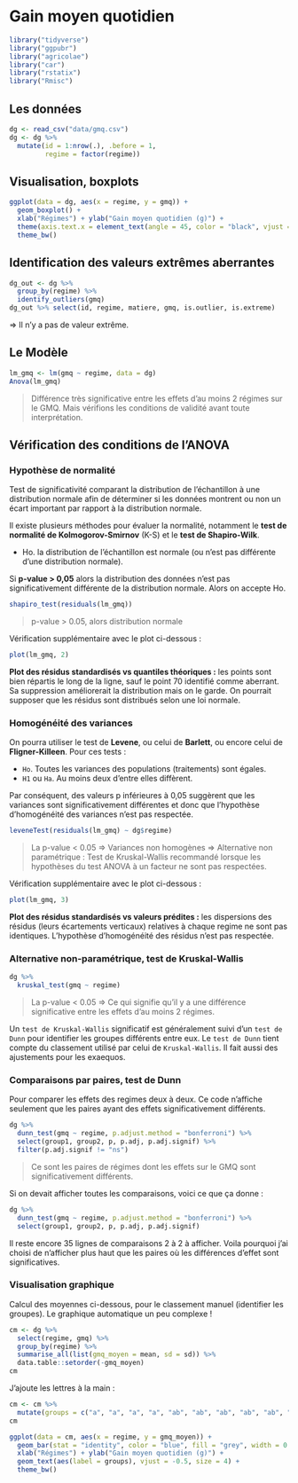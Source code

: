 
# Gain moyen quotidien {#gmq}

```r
library("tidyverse")
library("ggpubr")
library("agricolae")
library("car")
library("rstatix")
library("Rmisc")
```

## Les données

```r
dg <- read_csv("data/gmq.csv")
dg <- dg %>%
  mutate(id = 1:nrow(.), .before = 1,
         regime = factor(regime))
```

## Visualisation, boxplots

```r
ggplot(data = dg, aes(x = regime, y = gmq)) +
  geom_boxplot() + 
  xlab("Régimes") + ylab("Gain moyen quotidien (g)") +
  theme(axis.text.x = element_text(angle = 45, color = "black", vjust = 1, hjust = 1)) +
  theme_bw()
```


## Identification des valeurs extrêmes aberrantes

```r
dg_out <- dg %>%
  group_by(regime) %>%
  identify_outliers(gmq)
dg_out %>% select(id, regime, matiere, gmq, is.outlier, is.extreme)
```

=> Il n'y a pas de valeur extrême.


## Le Modèle

```r
lm_gmq <- lm(gmq ~ regime, data = dg)
Anova(lm_gmq)
```

> Différence très significative entre les effets d'au moins 2 régimes sur le GMQ. Mais vérifions les conditions de validité avant toute interprétation.


## Vérification des conditions de l'ANOVA

### Hypothèse de normalité

Test de significativité comparant la distribution de l’échantillon à une distribution normale afin de déterminer si les données montrent ou non un écart important par rapport à la distribution normale.

Il existe plusieurs méthodes pour évaluer la normalité, notamment le **test de normalité de Kolmogorov-Smirnov** (K-S) et le **test de Shapiro-Wilk**.

- Ho. la distribution de l’échantillon est normale (ou n'est pas différente d'une distribution normale).

Si **p-value > 0,05** alors la distribution des données n’est pas significativement différente de la distribution normale. Alors on accepte Ho.

```r
shapiro_test(residuals(lm_gmq))
```

> p-value > 0.05, alors distribution normale

Vérification supplémentaire avec le plot ci-dessous :

```r
plot(lm_gmq, 2)
```

**Plot des résidus standardisés vs quantiles théoriques :** les points sont bien répartis le long de la ligne, sauf le point 70 identifié comme aberrant. Sa suppression améliorerait la distribution mais on le garde. On pourrait supposer que les résidus sont distribués selon une loi normale. 


### Homogénéité des variances

On pourra utiliser le test de **Levene**, ou celui de **Barlett**, ou encore celui de **Fligner-Killeen**. Pour ces tests :

- `Ho`. Toutes les variances des populations (traitements) sont égales.
- `H1` ou `Ha`. Au moins deux d'entre elles diffèrent.

Par conséquent, des valeurs p inférieures à 0,05 suggèrent que les variances sont significativement différentes et donc que l'hypothèse d'homogénéité des variances n'est pas respectée.

```r
leveneTest(residuals(lm_gmq) ~ dg$regime)
```

> La p-value < 0.05 => Variances non homogènes => Alternative non paramétrique : Test de Kruskal-Wallis recommandé lorsque les hypothèses du test ANOVA à un facteur ne sont pas respectées.

Vérification supplémentaire avec le plot ci-dessous :

```r
plot(lm_gmq, 3)
```

**Plot des résidus standardisés vs valeurs prédites :** les dispersions des résidus (leurs écartements verticaux) relatives à chaque regime ne sont pas identiques. L’hypothèse d’homogénéité des résidus n'est pas respectée. 


### Alternative non-paramétrique, test de Kruskal-Wallis

```r
dg %>% 
  kruskal_test(gmq ~ regime)
```

> La p-value < 0.05 => Ce qui signifie qu'il y a une différence significative entre les effets d'au moins 2 régimes.

Un `test de Kruskal-Wallis` significatif est généralement suivi d’un `test de Dunn` pour identifier les groupes différents entre eux. Le `test de Dunn` tient compte du classement utilisé par celui de `Kruskal-Wallis`. Il fait aussi des ajustements pour les exaequos.


### Comparaisons par paires, test de Dunn 

Pour comparer les effets des regimes deux à deux. Ce code n'affiche seulement que les paires ayant des effets significativement différents.

```r
dg %>% 
  dunn_test(gmq ~ regime, p.adjust.method = "bonferroni") %>% 
  select(group1, group2, p, p.adj, p.adj.signif) %>% 
  filter(p.adj.signif != "ns")
```

> Ce sont les paires de régimes dont les effets sur le GMQ sont significativement différents.

Si on devait afficher toutes les comparaisons, voici ce que ça donne :

```r
dg %>% 
  dunn_test(gmq ~ regime, p.adjust.method = "bonferroni") %>% 
  select(group1, group2, p, p.adj, p.adj.signif)
```

Il reste encore 35 lignes de comparaisons 2 à 2 à afficher. Voila pourquoi j'ai choisi de n'afficher plus haut que les paires où les différences d'effet sont significatives.


### Visualisation graphique

Calcul des moyennes ci-dessous, pour le classement manuel (identifier les groupes). Le graphique automatique un peu complexe !

```r
cm <- dg %>% 
  select(regime, gmq) %>% 
  group_by(regime) %>% 
  summarise_all(list(gmq_moyen = mean, sd = sd)) %>% 
  data.table::setorder(-gmq_moyen)
cm
```

J'ajoute les lettres à la main :

```r
cm <- cm %>% 
  mutate(groups = c("a", "a", "a", "a", "ab", "ab", "ab", "ab", "ab", "b"))
cm
```


```r
ggplot(data = cm, aes(x = regime, y = gmq_moyen)) +
  geom_bar(stat = "identity", color = "blue", fill = "grey", width = 0.6) + 
  xlab("Régimes") + ylab("Gain moyen quotidien (g)") +
  geom_text(aes(label = groups), vjust = -0.5, size = 4) +
  theme_bw()
```




